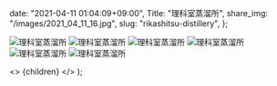 
  date: "2021-04-11 01:04:09+09:00",
  Title: "理科室蒸溜所",
  share_img: "/images/2021_04_11_16.jpg",
  slug: "rikashitsu-distillery",
};

![理科室蒸溜所](/images/2021_04_11_13.jpg)
![理科室蒸溜所](/images/2021_04_11_14.jpg)
![理科室蒸溜所](/images/2021_04_11_12.jpg)
![理科室蒸溜所](/images/2021_04_11_15.jpg)
![理科室蒸溜所](/images/2021_04_11_16.jpg)
![理科室蒸溜所](/images/2021_04_11_17.jpg)

  <>
    <Head>
      <title>{meta.Title} | 異郷好実</title>
    </Head>
    <PostLayout meta={meta}>{children}</PostLayout>
  </>
);

